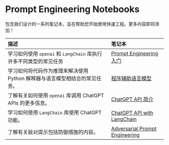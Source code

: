 # Prompt Engineering Notebooks

包含我们设计的一系列笔记本，旨在帮助您开始使用快速工程。更多内容即将添加！

| 描述     | 笔记本                                                 |
| :------- | :------------------------------------------------------- |
| 学习如何使用 `openai` 和 `LangChain` 库执行许多不同类型的常见任务 | [Prompt Engineering 入门](https://github.com/dair-ai/Prompt-Engineering-Guide/blob/main/notebooks/pe-lecture.ipynb) |
| 学习如何将代码作为推理来解决使用 Python 解释器与语言模型相结合的常见任务。         | [程序辅助语言模型](https://github.com/dair-ai/Prompt-Engineering-Guide/blob/main/notebooks/pe-pal.ipynb) |
| 了解有关如何使用 `openai` 库调用 ChatGPT APIs 的更多信息。               | [ChatGPT API 简介](https://github.com/dair-ai/Prompt-Engineering-Guide/blob/main/notebooks/pe-chatgpt-intro.ipynb) |
| 学习如何使用 `LangChain` 库使用 ChatGPT 功能。             | [ChatGPT API with LangChain](https://github.com/dair-ai/Prompt-Engineering-Guide/blob/main/notebooks/pe-chatgpt-langchain.ipynb) |
| 了解有关敌对提示包括防御措施的内容。                       | [Adversarial Prompt Engineering](https://github.com/dair-ai/Prompt-Engineering-Guide/blob/main/notebooks/pe-chatgpt-adversarial.ipynb) |